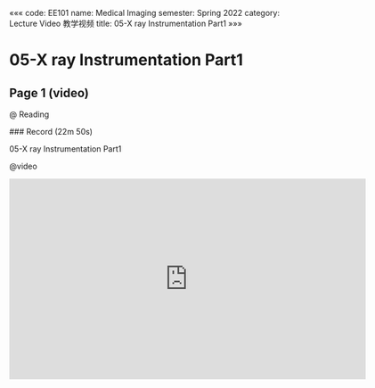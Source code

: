 «««
code: EE101
name: Medical Imaging
semester: Spring 2022
category: Lecture Video 教学视频
title: 05-X ray Instrumentation Part1
»»»

# 05-X ray Instrumentation Part1

## Page 1 (video)

@ Reading

<div class="markdown-body">
### Record (22m 50s)

05-X ray Instrumentation Part1
</div>

@video

<iframe src="https://sbbrisk.com/e/sodwr5263xg7.html" frameborder=0 marginwidth=0 marginheight=0 scrolling=no width=640 height=360 allowfullscreen></iframe>
